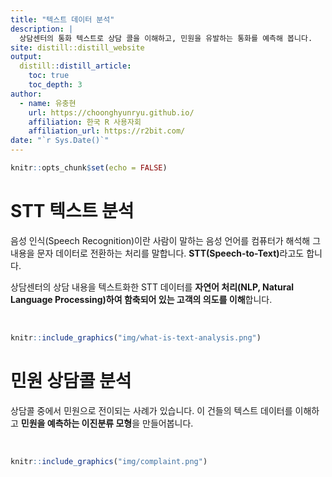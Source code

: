 ```yaml
---
title: "텍스트 데이터 분석"
description: |
  상담센터의 통화 텍스트로 상담 콜을 이해하고, 민원을 유발하는 통화를 예측해 봅니다.
site: distill::distill_website
output:
  distill::distill_article:
    toc: true
    toc_depth: 3  
author:
  - name: 유충현 
    url: https://choonghyunryu.github.io/
    affiliation: 한국 R 사용자회
    affiliation_url: https://r2bit.com/   
date: "`r Sys.Date()`" 
---
```


```r
knitr::opts_chunk$set(echo = FALSE)
```


# STT 텍스트 분석

음성 인식(Speech Recognition)이란 사람이 말하는 음성 언어를 컴퓨터가 해석해 그 내용을 문자 데이터로 전환하는 처리를 말합니다. **STT(Speech-to-Text)**라고도 합니다. 

상담센터의 상담 내용을 텍스트화한 STT 데이터를 **자연어 처리(NLP, Natural Language Processing)하여 함축되어 있는 고객의 의도를 이해**합니다.

<br>

```r
knitr::include_graphics("img/what-is-text-analysis.png")
```


# 민원 상담콜 분석

상담콜 중에서 민원으로 전이되는 사례가 있습니다. 이 건들의 텍스트 데이터를 이해하고 **민원을 예측하는 이진분류 모형**을 만들어봅니다.

<br>

```r
knitr::include_graphics("img/complaint.png")
```

